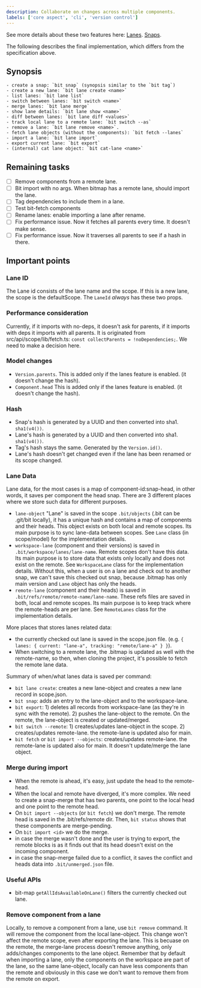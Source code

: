 ```yaml
---
description: Collaborate on changes across multiple components.
labels: ['core aspect', 'cli', 'version control']
---
```


See more details about these two features here: [Lanes](https://github.com/teambit/bit/issues/1986). [Snaps](https://github.com/teambit/bit/issues/1985).

The following describes the final implementation, which differs from the specification above.

## Synopsis

```
- create a snap: `bit snap` (synopsis similar to the `bit tag`)
- create a new lane: `bit lane create <name>`
- list lanes: `bit lane list`
- switch between lanes: `bit switch <name>`
- merge lanes: `bit lane merge`
- show lane details: `bit lane show <name>`
- diff between lanes: `bit lane diff <values>`
- track local lane to a remote lane: `bit switch --as`
- remove a lane: `bit lane remove <name>`.
- fetch lane objects (without the components): `bit fetch --lanes`
- import a lane: `bit lane import`
- export current lane: `bit export`
- (internal) cat lane object: `bit cat-lane <name>`
```

## Remaining tasks

- [ ] Remove components from a remote lane.
- [ ] Bit import with no args. When bitmap has a remote lane, should import the lane.
- [ ] Tag dependencies to include them in a lane.
- [ ] Test bit-fetch components
- [ ] Rename lanes: enable importing a lane after rename.
- [ ] Fix performance issue. Now it fetches all parents every time. It doesn't make sense.
- [ ] Fix performance issue. Now it traverses all parents to see if a hash in there.

## Important points

### Lane ID

The Lane id consists of the lane name and the scope. If this is a new lane, the scope is the defaultScope.
The `LaneId` _always_ has these two props.

### Performance consideration

Currently, if it imports with no-deps, it doesn't ask for parents, if it imports with deps it imports with all parents. It is originated from src/api/scope/lib/fetch.ts: `const collectParents = !noDependencies;`. We need to make a decision here.

### Model changes

- `Version.parents`. This is added only if the lanes feature is enabled. (it doesn't change the hash).
- `Component.head` This is added only if the lanes feature is enabled. (it doesn't change the hash).

### Hash

- Snap's hash is generated by a UUID and then converted into sha1. `sha1(v4())`.
- Lane's hash is generated by a UUID and then converted into sha1. `sha1(v4())`.
- Tag's hash stays the same. Generated by the `Version.id()`.
- Lane's hash doesn't get changed even if the lane has been renamed or its scope changed.

### Lane Data

Lane data, for the most cases is a map of component-id:snap-head, in other words, it saves per component the head snap. There are 3 different places where we store such data for different purposes.

- `lane-object` "Lane" is saved in the scope `.bit/objects` (.bit can be .git/bit locally), it has a unique hash and contains a map of components and their heads. This object exists on both local and remote scopes. Its main purpose is to sync lane-data between scopes. See `Lane` class (in scope/model) for the implementation details.
- `workspace-lane` (component and their versions) is saved in `.bit/workspace/lanes/lane-name`. Remote scopes don't have this data. Its main purpose is to store data that exists only locally and does not exist on the remote. See `WorkspaceLane` class for the implementation details. Without this, when a user is on a lane and check out to another snap, we can't save this checked out snap, because .bitmap has only main version and `Lane` object has only the heads.
- `remote-lane` (component and their heads) is saved in `.bit/refs/remote/remote-name/lane-name`. These refs files are saved in both, local and remote scopes. Its main purpose is to keep track where the remote-heads are per lane. See `RemoteLanes` class for the implementation details.

More places that stores lanes related data:

- the currently checked out lane is saved in the scope.json file. (e.g. `{ lanes: { current: "lane-a", tracking: "remote/lane-a" } }`).
- When switching to a remote lane, the .bitmap is updated as well with the remote-name, so then, when cloning the project, it's possible to fetch the remote lane data.

Summary of when/what lanes data is saved per command:

- `bit lane create`: creates a new lane-object and creates a new lane record in scope.json.
- `bit snap`: adds an entry to the lane-object and to the workspace-lane.
- `bit export`: 1) deletes all records from workspace-lane (as they're in sync with the remote). 2) pushes the lane-object to the remote. On the remote, the lane-object is created or updated/merged.
- `bit switch --remote`: 1) creates/updates lane-object in the scope. 2) creates/updates remote-lane. the remote-lane is updated also for main.
- `bit fetch` or `bit import --objects`: creates/updates remote-lane. the remote-lane is updated also for main. It doesn't update/merge the lane object.

### Merge during import

- When the remote is ahead, it's easy, just update the head to the remote-head.
- When the local and remote have diverged, it's more complex. We need to create a snap-merge that has two parents, one point to the local head and one point to the remote head.
- On `bit import --objects` (or `bit fetch`) we don't merge. The remote head is saved in the .bit/refs/remote dir. Then, `bit status` shows that these components are merge-pending.
- On `bit import <id>` we do the merge.
- in case the merge wasn't done and the user is trying to export, the remote blocks is as it finds out that its head doesn't exist on the incoming component.
- in case the snap-merge failed due to a conflict, it saves the conflict and heads data into `.bit/unmerged.json` file.

### Useful APIs

- bit-map `getAllIdsAvailableOnLane()` filters the currently checked out lane.

### Remove component from a lane

Locally, to remove a component from a lane, use `bit remove` command. It will remove the component from the local lane-object.
This change won't affect the remote scope, even after exporting the lane. This is becuase on the remote, the merge-lane process doesn't remove anything, only adds/changes components to the lane object.
Remember that by default when importing a lane, only the components on the workspace are part of the lane, so the same lane-object, locally can have less components than the remote and obviously in this case we don't want to remove them from the remote on export.
